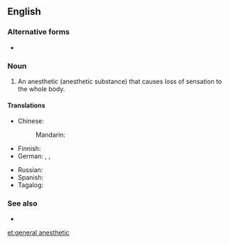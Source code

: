 ==English==

===Alternative forms===
* {{l|en|general anaesthetic}}

===Noun===
{{wikipedia}}
{{en-noun|head=[[general]] [[anesthetic]]}}

# {{label|en|medicine}} An anesthetic (anesthetic substance) that causes loss of sensation to the whole body.

====Translations====
{{trans-top|a local anesthetic}}
* Chinese:
*: Mandarin: {{t-needed|cmn}}
* Finnish: {{t-needed|fi}}
* German: {{t+|de|Narkosemittel|n}}, {{t+|de|Narkotikum|n}} {{qualifier|technical}}, {{t|de|Allgemeinanästhetikum|n}} {{qualifier|technical}}
{{trans-mid}}
* Russian: {{t-needed|ru}}
* Spanish: {{t-needed|es}}
* Tagalog: {{t|tl|pangimay}}
{{trans-bottom}}

===See also===
* {{l|en|local anesthetic}}

[[et:general anesthetic]]